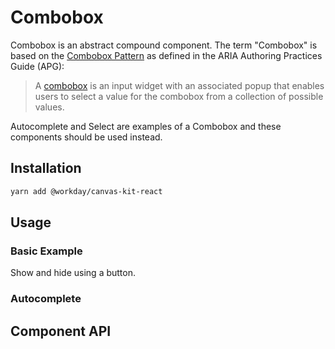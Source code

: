 

<Meta title="Components/Inputs/Combobox" component={Combobox} />

# Combobox

Combobox is an abstract compound component. The term "Combobox" is based on the
[Combobox Pattern](https://www.w3.org/WAI/ARIA/apg/patterns/combobox/) as defined in the ARIA
Authoring Practices Guide (APG):

> A [combobox](https://w3c.github.io/aria/#combobox) is an input widget with an associated popup
> that enables users to select a value for the combobox from a collection of possible values.

Autocomplete and Select are examples of a Combobox and these components should be used instead.

## Installation

```sh
yarn add @workday/canvas-kit-react
```

## Usage

### Basic Example

Show and hide using a button.

<ExampleCodeBlock code={Basic} />

### Autocomplete

<ExampleCodeBlock code={Autocomplete} />

## Component API

<SymbolDoc name="Combobox" hideDescription />
